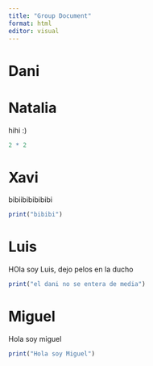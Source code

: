 ```yaml
---
title: "Group Document"
format: html
editor: visual
---
```


# Dani

# Natalia

hihi :)

```r
2 * 2
```

# Xavi

bibiibibibibibi

```r
print("bibibi")
```

# Luis

HOla soy Luis, dejo pelos en la ducho

```r
print("el dani no se entera de media")
```

# Miguel

Hola soy miguel

```r
print("Hola soy Miguel")
```
